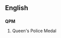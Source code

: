 ==English==

==={{initialism}}===
'''QPM'''

# {{UK}} Queen's Police Medal
{{count page|[[Wiktionary:Page count]]}}